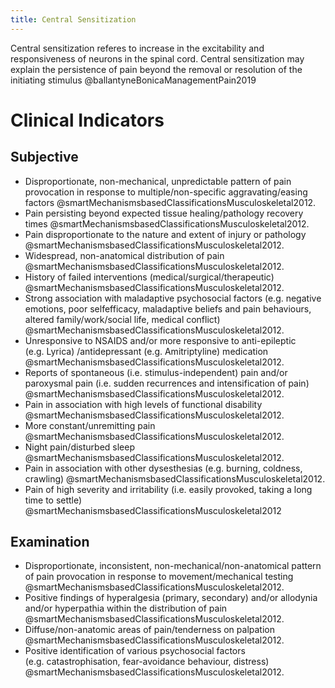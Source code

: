 ```yaml
---
title: Central Sensitization 
---
```


Central sensitization referes to increase in the excitability and responsiveness of neurons in the spinal cord. Central sensitization may explain the persistence of pain beyond the removal or resolution of the initiating stimulus @ballantyneBonicaManagementPain2019




# Clinical Indicators

## Subjective

- Disproportionate, non-mechanical, unpredictable pattern of pain provocation in response to multiple/non-specific aggravating/easing factors @smartMechanismsbasedClassificationsMusculoskeletal2012.
- Pain persisting beyond expected tissue healing/pathology recovery times @smartMechanismsbasedClassificationsMusculoskeletal2012.
- Pain disproportionate to the nature and extent of injury or pathology @smartMechanismsbasedClassificationsMusculoskeletal2012.
- Widespread, non-anatomical distribution of pain @smartMechanismsbasedClassificationsMusculoskeletal2012.
- History of failed interventions (medical/surgical/therapeutic) @smartMechanismsbasedClassificationsMusculoskeletal2012.
- Strong association with maladaptive psychosocial factors (e.g. negative emotions, poor selfefficacy, maladaptive beliefs and pain behaviours, altered family/work/social life, medical conflict) @smartMechanismsbasedClassificationsMusculoskeletal2012.
- Unresponsive to NSAIDS and/or more responsive to anti-epileptic (e.g. Lyrica) /antidepressant (e.g. Amitriptyline) medication @smartMechanismsbasedClassificationsMusculoskeletal2012.
- Reports of spontaneous (i.e. stimulus-independent) pain and/or paroxysmal pain (i.e. sudden recurrences and intensification of pain) @smartMechanismsbasedClassificationsMusculoskeletal2012.
- Pain in association with high levels of functional disability @smartMechanismsbasedClassificationsMusculoskeletal2012.
- More constant/unremitting pain @smartMechanismsbasedClassificationsMusculoskeletal2012.
- Night pain/disturbed sleep @smartMechanismsbasedClassificationsMusculoskeletal2012.
- Pain in association with other dysesthesias (e.g. burning, coldness, crawling) @smartMechanismsbasedClassificationsMusculoskeletal2012.
- Pain of high severity and irritability (i.e. easily provoked, taking a long time to settle) @smartMechanismsbasedClassificationsMusculoskeletal2012


## Examination

- Disproportionate, inconsistent, non-mechanical/non-anatomical pattern of pain provocation in response to movement/mechanical testing @smartMechanismsbasedClassificationsMusculoskeletal2012.
- Positive findings of hyperalgesia (primary, secondary) and/or allodynia and/or hyperpathia within the distribution of pain @smartMechanismsbasedClassificationsMusculoskeletal2012.
- Diffuse/non-anatomic areas of pain/tenderness on palpation @smartMechanismsbasedClassificationsMusculoskeletal2012.
- Positive identification of various psychosocial factors (e.g. catastrophisation, fear-avoidance behaviour, distress) @smartMechanismsbasedClassificationsMusculoskeletal2012.




